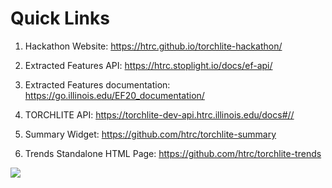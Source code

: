 # Quick Links {#sec-9}

1.  Hackathon Website: <https://htrc.github.io/torchlite-hackathon/>

2.  Extracted Features API: <https://htrc.stoplight.io/docs/ef-api/>

3. Extracted Features documentation: <https://go.illinois.edu/EF20_documentation/>

4. TORCHLITE API: <https://torchlite-dev-api.htrc.illinois.edu/docs#//>

5. Summary Widget: <https://github.com/htrc/torchlite-summary>

6. Trends Standalone HTML Page: <https://github.com/htrc/torchlite-trends>

![](images/footer.png){fig-align="center"}
